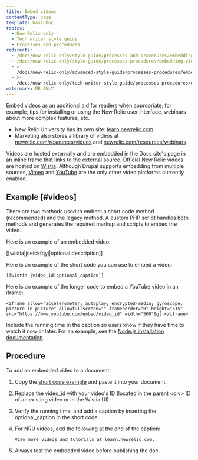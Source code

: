 ```yaml
---
title: Embed videos
contentType: page
template: basicDoc
topics:
  - New Relic only
  - Tech writer style guide
  - Processes and procedures
redirects:
  - /docs/new-relic-only/style-guide/processes-and-procedures/embedding-videos
  - /docs/new-relic-only/style-guide/processes-procedures/embedding-videos
  - >-
    /docs/new-relic-only/advanced-style-guide/processes-procedures/embedding-videos
  - >-
    /docs/new-relic-only/tech-writer-style-guide/processes-procedures/embedding-videos
watermark: NR ONLY
---
```


Embed videos as an additional aid for readers when appropriate; for example, tips for installing or using the New Relic user interface, webinars about more complex features, etc.

* New Relic University has its own site: [learn.newrelic.com](https://learn.newrelic.com/).
* Marketing also stores a library of videos at [newrelic.com/resources/videos](https://newrelic.com/resources/videos) and [newrelic.com/resources/webinars](https://newrelic.com/resources/webinars).

Videos are hosted externally and are embedded in the Docs site's page in an inline frame that links to the external source. Official New Relic videos are hosted on [Wistia](//wistia.com). Although Drupal supports embedding from multiple sources, [Vimeo](https://vimeo.com) and [YouTube](https://youtube.com) are the only other video platforms currently enabled.

## Example [#videos]

There are two methods used to embed: a short code method (recommended) and the legacy method. A custom PHP script handles both methods and generates the required markup and scripts to embed the video.

Here is an example of an embedded video:

\[\[wistia|jceickfqyj|optional description]]

Here is an example of the short code you can use to embed a video:

```
[[wistia |video_id|optional_caption]]
```

Here is an example of the longer code to embed a YouTube video in an iframe:

```
<iframe allow="accelerometer; autoplay; encrypted-media; gyroscope; picture-in-picture" allowfullscreen="" frameborder="0" height="315" src="https://www.youtube.com/embed/video_id" width="560"&gt;</iframe>
```

Include the running time in the caption so users know if they have time to watch it now or later. For an example, see the [Node.js installation documentation](/docs/agents/nodejs-agent/installation-configuration/install-nodejs-agent#video).

## Procedure

To add an embedded video to a document:

1. Copy the [short code example](#example) and paste it into your document.
2. Replace the video_id with your video's ID (located in the parent &lt;div> ID of an existing video or in the Wistia UI).
3. Verify the running time, and add a caption by inserting the optional_caption in the short code.
4. For NRU videos, add the following at the end of the caption:

   ```
   View more videos and tutorials at learn.newrelic.com.
   ```
5. Always test the embedded video before publishing the doc.
